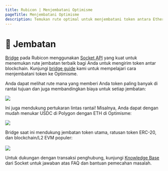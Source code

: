 ```yaml
---
title: Rubicon | Menjembatani Optimisme 
pageTitle: Menjembatani Optimisme
description: Temukan rute optimal untuk menjembatani token antara Ethereum, Optimisme, dan lainnya rantai!
---
```


# 🌉 Jembatan

[Bridge](https://app.rubicon.finance/bridge) pada Rubicon menggunakan [Socket API](https://www.socket.tech/) yang kuat untuk menemukan rute jembatan terbaik bagi Anda untuk mengirim token antar blockchain. Kunjungi [bridge guide](/docs/guides/bridge/bridging-to-optimism) kami untuk mempelajari cara menjembatani token ke Optimisme.

Anda dapat melihat rute mana yang memberi Anda token paling banyak di rantai tujuan dan juga membandingkan biaya untuk setiap jembatan:

![](</assets/image(84).png>)

Ini juga mendukung pertukaran lintas rantai! Misalnya, Anda dapat dengan mudah menukar USDC di Polygon dengan ETH di Optimisme:

![](</assets/image(36).png>)

Bridge saat ini mendukung jembatan token utama, ratusan token ERC-20, dan blockchain/L2 EVM populer:\
\
![](</assets/image(10).png>)

Untuk dukungan dengan transaksi penghubung, kunjungi [Knowledge Base](https://socketdottech.zendesk.com/hc/en-us) dari Socket untuk jawaban atas FAQ dan bantuan pemecahan masalah.